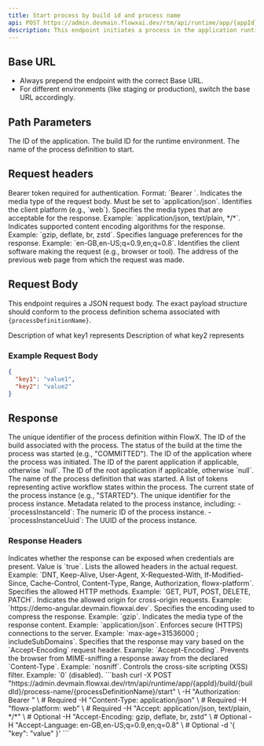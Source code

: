 ```yaml
---
title: Start process by build id and process name
api: POST https://admin.devmain.flowxai.dev/rtm/api/runtime/app/{appId}/build/{buildId}/process-name/{processDefinitionName}/start
description: This endpoint initiates a process in the application runtime environment using the specified `buildId` and `processDefinitionName`.
---
```



## Base URL

* Always prepend the endpoint with the correct Base URL.
* For different environments (like staging or production), switch the base URL accordingly.


## Path Parameters

<ParamField path="appId" type="string" example="dbe0ab87-539b-4015-962d-6e73226b9e58" required>
The ID of the application. 
</ParamField>

<ParamField path="buildId" type="string" example="7d5560be-3846-49fa-9c17-4059c54c7c5f" required> 
The build ID for the runtime environment. 
</ParamField> 

<ParamField path="processDefinitionName" type="string" example="[DOCS]customer_onboarding" required> 
The name of the process definition to start. 
</ParamField>

## Request headers

<ParamField header="Authorization" type="string" required={true}>
  Bearer token required for authentication. Format: `Bearer <token>`.
</ParamField>

<ParamField header="Content-Type" type="string" required={true}>
  Indicates the media type of the request body. Must be set to `application/json`.
</ParamField>

<ParamField header="Flowx-Platform" type="string" required={true}>
  Identifies the client platform (e.g., `web`).
</ParamField>

<ParamField header="Accept" type="string" required={false}>
  Specifies the media types that are acceptable for the response. Example: `application/json, text/plain, */*`.
</ParamField>

<ParamField header="Accept-Encoding" type="string" required={false}>
  Indicates supported content encoding algorithms for the response. Example: `gzip, deflate, br, zstd`.
</ParamField>

<ParamField header="Accept-Language" type="string" required={false}>
  Specifies language preferences for the response. Example: `en-GB,en-US;q=0.9,en;q=0.8`.
</ParamField>

<ParamField header="User-Agent" type="string" required={false}>
  Identifies the client software making the request (e.g., browser or tool).
</ParamField>

<ParamField header="Referer" type="string" required={false}>
  The address of the previous web page from which the request was made.
</ParamField>


## Request Body

This endpoint requires a JSON request body. The exact payload structure should conform to the process definition schema associated with `{processDefinitionName}`.

<ParamField body="key1" type="string" required> 
Description of what key1 represents 
</ParamField> 
<ParamField body="key2" type="string" required>
Description of what key2 represents 
</ParamField> 

### Example Request Body

```json
{
  "key1": "value1",
  "key2": "value2"
}
```
## Response

<ResponseField name="processDefinitionFlowxUuid" type="string" example="66e74ea1-0775-42b4-b27e-a4a21ea78dfc">
  The unique identifier of the process definition within FlowX.
</ResponseField>

<ResponseField name="buildId" type="string" example="7d5560be-3846-49fa-9c17-4059c54c7c5f">
  The ID of the build associated with the process.
</ResponseField>

<ResponseField name="buildStatusAtStart" type="string" example="COMMITTED">
  The status of the build at the time the process was started (e.g., "COMMITTED").
</ResponseField>

<ResponseField name="applicationId" type="string" example="dbe0ab87-539b-4015-962d-6e73226b9e58">
  The ID of the application where the process was initiated.
</ResponseField>

<ResponseField name="parentApplicationId" type="string or null" example="null">
  The ID of the parent application if applicable, otherwise `null`.
</ResponseField>

<ResponseField name="rootApplicationId" type="string or null" example="null">
  The ID of the root application if applicable, otherwise `null`.
</ResponseField>

<ResponseField name="processDefinitionName" type="string" example="[DOCS]customer_onboarding">
  The name of the process definition that was started.
</ResponseField>

<ResponseField name="tokens" type="array" example='[{"id": 2112691, "state": "ACTIVE", "statusCurrentNode": "ARRIVED"}]'>
  A list of tokens representing active workflow states within the process.
</ResponseField>

<ResponseField name="state" type="string" example="STARTED">
  The current state of the process instance (e.g., "STARTED").
</ResponseField>

<ResponseField name="uuid" type="string" example="24cb4216-83a4-4782-84cb-d702b54b9b7d">
  The unique identifier for the process instance.
</ResponseField>

<ResponseField name="instanceMetadata" type="object" example='{"processInstanceId": 2112617, "processInstanceUuid": "24cb4216-83a4-4782-84cb-d702b54b9b7d"}'>
  Metadata related to the process instance, including:
  - `processInstanceId`: The numeric ID of the process instance.
  - `processInstanceUuid`: The UUID of the process instance.
</ResponseField>



### Response Headers

<ResponseField name="Access-Control-Allow-Credentials" type="boolean" example="true">
  Indicates whether the response can be exposed when credentials are present. Value is `true`.
</ResponseField>

<ResponseField name="Access-Control-Allow-Headers" type="string" example="DNT,Keep-Alive,User-Agent,X-Requested-With,If-Modified-Since,Cache-Control,Content-Type,Range,Authorization,flowx-platform">
  Lists the allowed headers in the actual request. Example: `DNT, Keep-Alive, User-Agent, X-Requested-With, If-Modified-Since, Cache-Control, Content-Type, Range, Authorization, flowx-platform`.
</ResponseField>

<ResponseField name="Access-Control-Allow-Methods" type="string" example="GET, PUT, POST, DELETE, PATCH">
  Specifies the allowed HTTP methods. Example: `GET, PUT, POST, DELETE, PATCH`.
</ResponseField>

<ResponseField name="Access-Control-Allow-Origin" type="string" example="https://demo-angular.devmain.flowxai.dev">
  Indicates the allowed origin for cross-origin requests. Example: `https://demo-angular.devmain.flowxai.dev`.
</ResponseField>

<ResponseField name="Content-Encoding" type="string" example="gzip">
  Specifies the encoding used to compress the response. Example: `gzip`.
</ResponseField>

<ResponseField name="Content-Type" type="string" example="application/json">
  Indicates the media type of the response content. Example: `application/json`.
</ResponseField>

<ResponseField name="Strict-Transport-Security" type="string" example="max-age=31536000 ; includeSubDomains">
  Enforces secure (HTTPS) connections to the server. Example: `max-age=31536000 ; includeSubDomains`.
</ResponseField>

<ResponseField name="Vary" type="string" example="Accept-Encoding">
  Specifies that the response may vary based on the `Accept-Encoding` request header. Example: `Accept-Encoding`.
</ResponseField>

<ResponseField name="X-Content-Type-Options" type="string" example="nosniff">
  Prevents the browser from MIME-sniffing a response away from the declared `Content-Type`. Example: `nosniff`.
</ResponseField>

<ResponseField name="X-XSS-Protection" type="string" example="0">
  Controls the cross-site scripting (XSS) filter. Example: `0` (disabled).
</ResponseField>

<RequestExample>
```bash
curl -X POST "https://admin.devmain.flowxai.dev/rtm/api/runtime/app/{appId}/build/{buildId}/process-name/{processDefinitionName}/start" \
  -H "Authorization: Bearer <token>" \                    # Required
  -H "Content-Type: application/json" \                   # Required
  -H "flowx-platform: web" \                              # Required
  -H "Accept: application/json, text/plain, */*" \        # Optional
  -H "Accept-Encoding: gzip, deflate, br, zstd" \         # Optional
  -H "Accept-Language: en-GB,en-US;q=0.9,en;q=0.8" \      # Optional
  -d '{
    "key": "value"
  }'
```
</RequestExample>